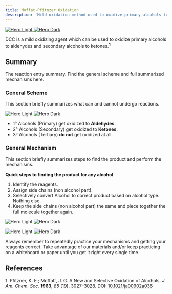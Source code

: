 ```yaml
---
title: Moffat-Pfitnzer Oxidation
description: 'Mild oxidation method used to oxidize primary alcohols to aldehydes and secondary alcohols to ketones.'
---
```


<a href="" target="_blank" rel="noopener noreferrer">
  <img
    noZoom
    className="block dark:hidden"
    src="/images/moffat-pfitnzer-oxidation/DCCReagentOverviewFixL.png"
    alt="Hero Light"
  />
  <img
    noZoom
    className="hidden dark:block"
    src="/images/moffat-pfitnzer-oxidation/DCCReagentOverviewFixD.png"
    alt="Hero Dark"
  />
</a>

DCC is a mild oxidizing agent which can be used to oxidize primary alcohols to aldehydes and secondary alcohols to ketones.<sup>**1**</sup>

## Summary

The reaction entry summary. Find the general scheme and full summarized mechanisms here.

### General Scheme

This section briefly summarizes what can and cannot undergo reactions.

<img
  className="block dark:hidden"
  src="/images/moffat-pfitnzer-oxidation/sumlight.png"
  alt="Hero Light"
/>
<img
  className="hidden dark:block"
  src="/images/moffat-pfitnzer-oxidation/sumdark.png"
  alt="Hero Dark"
/>

- 1° Alcohols (Primary) get oxidized to **Aldehydes**.
- 2° Alcohols (Secondary) get oxidized to **Ketones**.
- 3° Alcohols (Tertiary) **do not** get oxidized at all.

### General Mechanism

This section briefly summarizes steps to find the product and perform the mechanisms.

**Quick steps to finding the product for any alcohol**
1. Identify the reagents.
2. Assign side chains (non alcohol part).
3. Selectively convert Alcohol to correct product based on alcohol type. Nothing else.
4. Keep the side chains (non alcohol part) the same and piece together the full molecule together again.

<Accordion title="Full Primary Alcohol to Aldehyde Mechanism">
  
<img
        className="block dark:hidden"
        src="/images/moffat-pfitnzer-oxidation/PrimLight.png"
        alt="Hero Light"
        title=""
      />
      <img
        className="hidden dark:block"
        src="/images/moffat-pfitnzer-oxidation/PrimDark.png"
        alt="Hero Dark"
        title=""
      />

</Accordion>

<Accordion title="Full Secondary Alcohol to Ketone Mechanism">
  
<img
        className="block dark:hidden"
        src="/images/moffat-pfitnzer-oxidation/SecLightMf.png"
        alt="Hero Light"
        title=""
      />
      <img
        className="hidden dark:block"
        src="/images/moffat-pfitnzer-oxidation/SecDarkMf.png"
        alt="Hero Dark"
        title=""
      />

</Accordion>

<Tip>Always remember to repeatedly practice your mechanisms and getting your reagents correct. Take advantage of our materials and/or keep practicing on a whiteboard or paper until you get it right every single time. </Tip>

## References

<p>
  1. Pfitzner, K. E.; Moffatt, J. G. A New and Selective Oxidation of Alcohols.
  <i>J. Am. Chem. Soc.</i> <b>1963</b>, <i>85</i> (19), 3027–3028.
  DOI: <a href="https://doi.org/10.1021/ja00902a036">10.1021/ja00902a036</a>
</p>
